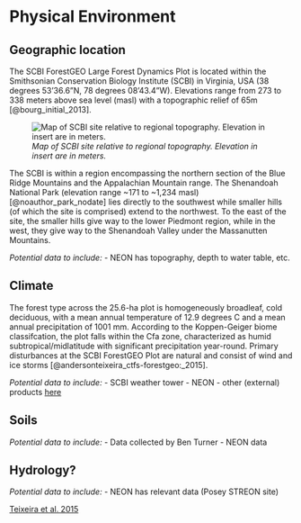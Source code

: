 # Physical Environment

## Geographic location
The SCBI ForestGEO Large Forest Dynamics Plot is located within the Smithsonian Conservation Biology Institute (SCBI) in Virginia, USA (38 degrees 53'36.6"N, 78 degrees 08'43.4"W). Elevations range from 273 to 338 meters above sea level (masl) with a topographic relief of 65m [@bourg_initial_2013]. 

![*Map of SCBI site relative to regional topography. Elevation in insert are in meters.*](maps_figures_tables/ch_2_maps/plot_location.jpg)

The SCBI is within a region encompassing the northern section of the Blue Ridge Mountains and the Appalachian Mountain range. The Shenandoah National Park (elevation range ~171 to ~1,234 masl) [@noauthor_park_nodate] lies directly to the southwest while smaller hills (of which the site is comprised) extend to the northwest. To the east of the site, the smaller hills give way to the lower Piedmont region, while in the west, they give way to the Shenandoah Valley under the Massanutten Mountains.

*Potential data to include:*
- NEON has topography, depth to water table, etc.

## Climate
The forest type across the 25.6-ha plot is homogeneously broadleaf, cold deciduous, with a mean annual temperature of 12.9 degrees C and a mean annual precipitation of 1001 mm. According to the Koppen-Geiger biome classifcation, the plot falls within the Cfa zone, characterized as humid subtropical/midlatitude with significant precipitation year-round. Primary disturbances at the SCBI ForestGEO Plot are natural and consist of wind and ice storms [@andersonteixeira_ctfs-forestgeo:_2015].

*Potential data to include:*
- SCBI weather tower
- NEON
- other (external) products [here](https://github.com/forestgeo/Climate/tree/master/Met_Station_Data/SCBI)

## Soils
*Potential data to include:*
- Data collected by Ben Turner
- NEON data

## Hydrology?
*Potential data to include:*
- NEON has relevant data (Posey STREON site)

[Teixeira et al. 2015](https://onlinelibrary.wiley.com/doi/epdf/10.1111/gcb.12712)